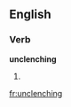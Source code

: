 ==English==

===Verb===
'''unclenching'''

# {{present participle of|[[unclench]]}}

[[fr:unclenching]]